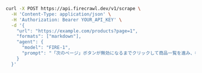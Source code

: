 ```bash curl
curl -X POST https://api.firecrawl.dev/v1/scrape \
  -H 'Content-Type: application/json' \
  -H 'Authorization: Bearer YOUR_API_KEY' \
  -d '{
    "url": "https://example.com/products?page=1",
    "formats": ["markdown"],
    "agent": {
      "model": "FIRE-1",
      "prompt": "「次のページ」ボタンが無効になるまでクリックして商品一覧を進み、各ページをスクレイピングしてください。"
    }
  }'
```

